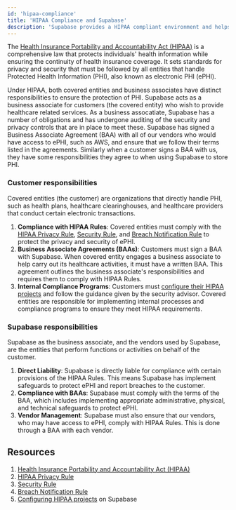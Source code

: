 ```yaml
---
id: 'hipaa-compliance'
title: 'HIPAA Compliance and Supabase'
description: 'Supabase provides a HIPAA compliant environment and helps you meet your compliance controls.'
---
```


The [Health Insurance Portability and Accountability Act (HIPAA)](https://www.hhs.gov/hipaa/for-professionals/privacy/laws-regulations/index.html) is a comprehensive law that protects individuals' health information while ensuring the continuity of health insurance coverage. It sets standards for privacy and security that must be followed by all entities that handle Protected Health Information (PHI), also known as electronic PHI (ePHI).

Under HIPAA, both covered entities and business associates have distinct responsibilities to ensure the protection of PHI. Supabase acts as a business associate for customers (the covered entity) who wish to provide healthcare related services. As a business assocatiate, Supabase has a number of obligations and has undergone auditing of the security and privacy controls that are in place to meet these. Supabase has signed a Business Associate Agreement (BAA) with all of our vendors who would have access to ePHI, such as AWS, and ensure that we follow their terms listed in the agreements. Similarly when a customer signs a BAA with us, they have some responsibilities they agree to when using Supabase to store PHI.

### Customer responsibilities

Covered entities (the customer) are organizations that directly handle PHI, such as health plans, healthcare clearinghouses, and healthcare providers that conduct certain electronic transactions.

1. **Compliance with HIPAA Rules**: Covered entities must comply with the [HIPAA Privacy Rule](https://www.hhs.gov/hipaa/for-professionals/privacy/index.html), [Security Rule](https://www.hhs.gov/hipaa/for-professionals/security/index.html), and [Breach Notification Rule](https://www.hhs.gov/hipaa/for-professionals/breach-notification/index.html) to protect the privacy and security of ePHI.
2. **Business Associate Agreements (BAAs)**: Customers must sign a BAA with Supabase. When covered entity engages a business associate to help carry out its healthcare activities, it must have a written BAA. This agreement outlines the business associate's responsibilities and requires them to comply with HIPAA Rules.
3. **Internal Compliance Programs**: Customers must [configure their HIPAA projects](/docs/guides/platform/hipaa-projects) and follow the guidance given by the security advisor. Covered entities are responsible for implementing internal processes and compliance programs to ensure they meet HIPAA requirements.

### Supabase responsibilities

Supabase as the business associate, and the vendors used by Supabase, are the entities that perform functions or activities on behalf of the customer.

1. **Direct Liability**: Supabase is directly liable for compliance with certain provisions of the HIPAA Rules. This means Supabase has implement safeguards to protect ePHI and report breaches to the customer.
2. **Compliance with BAAs**: Supabase must comply with the terms of the BAA, which includes implementing appropriate administrative, physical, and technical safeguards to protect ePHI.
3. **Vendor Management**: Supabase must also ensure that our vendors, who may have access to ePHI, comply with HIPAA Rules. This is done through a BAA with each vendor.

## Resources

1. [Health Insurance Portability and Accountability Act (HIPAA)](https://www.hhs.gov/hipaa/for-professionals/privacy/laws-regulations/index.html)
2. [HIPAA Privacy Rule](https://www.hhs.gov/hipaa/for-professionals/privacy/index.html)
3. [Security Rule](https://www.hhs.gov/hipaa/for-professionals/security/index.html)
4. [Breach Notification Rule](https://www.hhs.gov/hipaa/for-professionals/breach-notification/index.html)
5. [Configuring HIPAA projects](/docs/guides/platform/hipaa-projects) on Supabase
